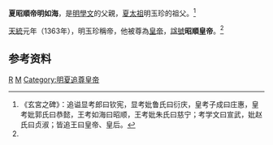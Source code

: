 '''夏昭順帝明如海'''，是[[明學文|明學文]]的父親，[[明玉珍|夏太祖]]明玉珍的祖父。<ref name="multiple">《玄宮之碑》：追谥显考郎曰钦宪，显考妣鲁氏曰衍庆，皇考子成曰庄惠，皇考妣郭氏曰恭懿，王考如海曰昭顺，王考妣朱氏曰慈宁；考学文曰宣武，妣赵氏曰贞淑；皆追王曰皇帝、皇后。</ref>

[[天统_(明玉珍)|天統]]元年（1363年），明玉珍稱帝，他被尊為[[皇帝|皇帝]]，[[諡號|諡號]]'''昭順皇帝'''。<ref name="multiple" />

==参考资料==
<div style="font-size:small" class="references-2column"> 
<references />
</div>

{{中国皇帝|父親夏莊惠帝[[明子成|明子成]]|兒子夏宣武帝[[明學文|明學文]]|明夏太祖的祖父|}}

{{China-monarch-stub}}

[[Category:明姓|R]]
[[Category:元朝人|M]]
[[Category:明夏追尊皇帝|Category:明夏追尊皇帝]]